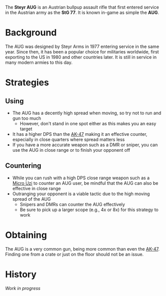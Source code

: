 The **Steyr AUG** is an Austrian bullpup assault rifle that first entered service in the Austrian army as the **StG 77**. It is known 
in-game as simple the **AUG**.

# Background
The AUG was designed by Steyr Arms in 1977 entering service in the same year. Since then, it has been a popular choice for militaries worldwide, 
first exporting to the US in 1980 and other countries later. It is still in service in many modern armies to this day.

# Strategies

## Using
- The AUG has a decently high spread when moving, so try not to run and gun too much
  - However, don't stand in one spot either as this makes you an easy target
- It has a higher DPS than the [AK-47](/weapons/guns/ak47) making it an effective counter, especially in close quarters where spread matters less
- If you have a more accurate weapon such as a DMR or sniper, you can use the AUG in close range or to finish your opponent off

## Countering
- While you can rush with a high DPS close range weapon such as a [Micro Uzi](/weapons/guns/micro_uzi) to counter an AUG user, be mindful that the AUG can
also be effective in close range
- Outranging your opponent is a viable tactic due to the high moving spread of the AUG
  - Snipers and DMRs can counter the AUG effectively
  - Be sure to pick up a larger scope (e.g., 4x or 8x) for this strategy to work

# Obtaining
The AUG is a very common gun, being more common than even the [AK-47](/weapons/guns/ak47). Finding one from a crate or just on the floor should not be an
issue. 

# History
*Work in progress*